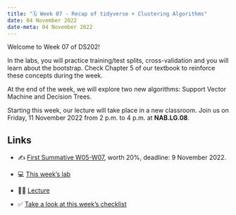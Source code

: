---
title: "🗓️ Week 07 - Recap of tidyverse + Clustering Algorithms"
date: 04 November 2022
date-meta: 04 November 2022
---

Welcome to Week 07 of DS202!

In the labs, you will practice training/test splits, cross-validation and you will learn about the bootstrap. Check Chapter 5 of our textbook to reinforce these concepts during the week.

At the end of the week, we will explore two new algorithms: Support Vector Machine and Decision Trees. 

Starting this week, our lecture will take place in a new classroom. Join us on Friday, 11 November 2022 from 2 p.m. to 4 p.m. at **NAB.LG.08**.

## Links

- ✍️ [First Summative W05-W07](/assessments/summative1.qmd), worth 20%, deadline: 9 November 2022.

- 💻 [This week's lab](/weeks/week07/lab.qmd)

- 👨‍🏫 [Lecture](/weeks/week07/lecture.qmd)

- ✅ [Take a look at this week's checklist](/weeks/week07/checklist.qmd)

<!-- - ✔️ [Lab Solutions](/weeks/week05/lab_solutions.qmd) -->



